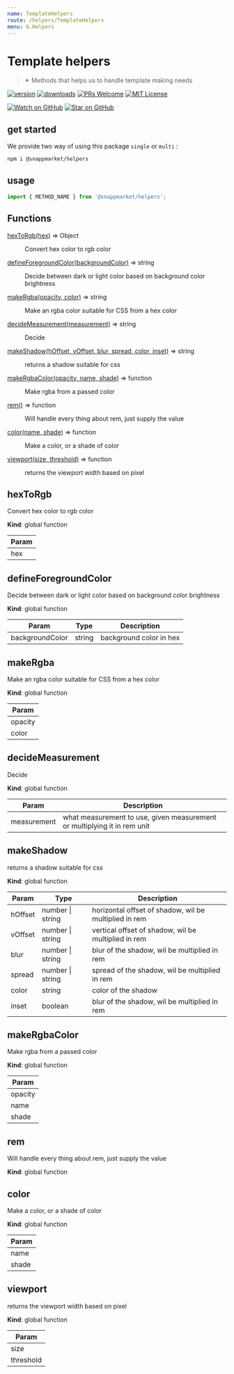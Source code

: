 ```yaml
---
name: TemplateHelpers
route: /helpers/TemplateHelpers
menu: 6.Helpers
---
```



# Template helpers
> ✴ Methods that helps us to handle template making needs

[![version](https://img.shields.io/npm/v/@snappmarket/helpers.svg?style=flat-square)](https://www.npmjs.com/package/@snappmarket/helpers)
[![downloads](https://img.shields.io/npm/dm/@snappmarket/helpers.svg?style=flat-square)](https://www.npmtrends.com/@snappmarket/helpers)
[![PRs Welcome](https://img.shields.io/badge/PRs-welcome-brightgreen.svg?style=flat-square)](http://makeapullrequest.com)
[![MIT License](https://img.shields.io/npm/l/@snappmarket/helpers.svg?style=flat-square)](https://github.com/snappmarket/frontend-toolbox/blob/develop/packages/ui/index.mdx)

[![Watch on GitHub](https://img.shields.io/github/watchers/snappmarket/frontend-toolbox.svg?style=social)](https://github.com/snappmarket/frontend-toolbox/watchers)
[![Star on GitHub](https://img.shields.io/github/stars/snappmarket/frontend-toolbox.svg?style=social)](https://github.com/snappmarket/frontend-toolbox/stargazers)

## get started
We provide two way of using this package `single` or `multi` :
```bash
npm i @snappmarket/helpers
```

## usage
```javascript
import { METHOD_NAME } from '@snappmarket/helpers';
```

<!-- doc -->
## Functions

<dl>
<dt><a href="#hexToRgb">hexToRgb(hex)</a> ⇒ Object</dt>
<dd><p>Convert hex color to rgb color</p>
</dd>
<dt><a href="#defineForegroundColor">defineForegroundColor(backgroundColor)</a> ⇒ string</dt>
<dd><p>Decide between dark or light color based on background color brightness</p>
</dd>
<dt><a href="#makeRgba">makeRgba(opacity, color)</a> ⇒ string</dt>
<dd><p>Make an rgba color suitable for CSS from a hex color</p>
</dd>
<dt><a href="#decideMeasurement">decideMeasurement(measurement)</a> ⇒ string</dt>
<dd><p>Decide</p>
</dd>
<dt><a href="#makeShadow">makeShadow(hOffset, vOffset, blur, spread, color, inset)</a> ⇒ string</dt>
<dd><p>returns a shadow suitable for css</p>
</dd>
<dt><a href="#makeRgbaColor">makeRgbaColor(opacity, name, shade)</a> ⇒ function</dt>
<dd><p>Make rgba from a passed color</p>
</dd>
<dt><a href="#rem">rem()</a> ⇒ function</dt>
<dd><p>Will handle every thing about rem, just supply the value</p>
</dd>
<dt><a href="#color">color(name, shade)</a> ⇒ function</dt>
<dd><p>Make a color, or a shade of color</p>
</dd>
<dt><a href="#viewport">viewport(size, threshold)</a> ⇒ function</dt>
<dd><p>returns the viewport width based on pixel</p>
</dd>
</dl>

<a name="hexToRgb"></a>

## hexToRgb
Convert hex color to rgb color

**Kind**: global function  

| Param |
| --- |
| hex | 

<a name="defineForegroundColor"></a>

## defineForegroundColor
Decide between dark or light color based on background color brightness

**Kind**: global function  

| Param | Type | Description |
| --- | --- | --- |
| backgroundColor | string | background color in hex |

<a name="makeRgba"></a>

## makeRgba
Make an rgba color suitable for CSS from a hex color

**Kind**: global function  

| Param |
| --- |
| opacity | 
| color | 

<a name="decideMeasurement"></a>

## decideMeasurement
Decide

**Kind**: global function  

| Param | Description |
| --- | --- |
| measurement | what measurement to use, given measurement or multiplying it in rem unit |

<a name="makeShadow"></a>

## makeShadow
returns a shadow suitable for css

**Kind**: global function  

| Param | Type | Description |
| --- | --- | --- |
| hOffset | number \| string | horizontal offset of shadow, wil be multiplied in rem |
| vOffset | number \| string | vertical offset of shadow, wil be multiplied in rem |
| blur | number \| string | blur of the shadow, wil be multiplied in rem |
| spread | number \| string | spread of the shadow, wil be multiplied in rem |
| color | string | color of the shadow |
| inset | boolean | blur of the shadow, wil be multiplied in rem |

<a name="makeRgbaColor"></a>

## makeRgbaColor
Make rgba from a passed color

**Kind**: global function  

| Param |
| --- |
| opacity | 
| name | 
| shade | 

<a name="rem"></a>

## rem
Will handle every thing about rem, just supply the value

**Kind**: global function  
<a name="color"></a>

## color
Make a color, or a shade of color

**Kind**: global function  

| Param |
| --- |
| name | 
| shade | 

<a name="viewport"></a>

## viewport
returns the viewport width based on pixel

**Kind**: global function  

| Param |
| --- |
| size | 
| threshold | 


